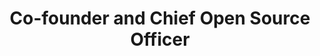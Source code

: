 ---
title: Co-founder and Chief Open Source Officer
name: Dan Garfield
site: https://codefresh.io/
company: Codefresh
talk: keynote
talk-title: GitOps with Argo
headshot: dan-garfield-linkedin-headshot.jpg
twitter: https://twitter.com/todaywasawesome
---